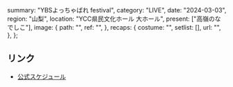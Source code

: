   summary: "YBSよっちゃばれ festival",
  category: "LIVE",
  date: "2024-03-03",
  region: "山梨",
  location: "YCC県民文化ホール 大ホール",
  present: ["高嶺のなでしこ"],
  image: {
    path: "",
    ref: "",
  },
  recaps: {
    costume: "",
    setlist: [],
    url: "",
  },
};

## リンク

- [公式スケジュール](https://takanenonadeshiko.jp/?p=1696)
